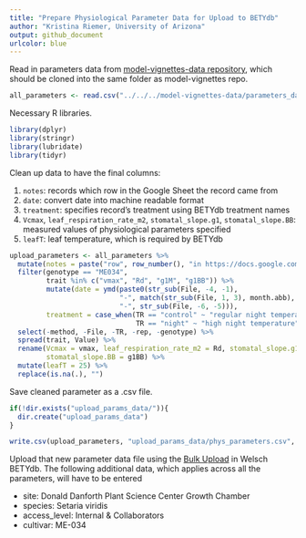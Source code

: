 ```yaml
---
title: "Prepare Physiological Parameter Data for Upload to BETYdb"
author: "Kristina Riemer, University of Arizona"
output: github_document
urlcolor: blue
---
```


Read in parameters data from [model-vignettes-data repository](https://github.com/az-digitalag/model-vignettes-data), which should be cloned into the same folder as model-vignettes repo. 
```r
all_parameters <- read.csv("../../../model-vignettes-data/parameters_data.csv")
```

Necessary R libraries. 
```r
library(dplyr)
library(stringr)
library(lubridate)
library(tidyr)
```

Clean up data to have the final columns: 

1. `notes`: records which row in the Google Sheet the record came from
2. `date`: convert date into machine readable format
3. `treatment`: specifies record's treatment using BETYdb treatment names
4. `Vcmax`, `leaf_respiration_rate_m2`, `stomatal_slope.g1`, `stomatal_slope.BB`: measured values of physiological parameters specified
5. `leafT`: leaf temperature, which is required by BETYdb
```r
upload_parameters <- all_parameters %>% 
  mutate(notes = paste("row", row_number(), "in https://docs.google.com/spreadsheets/d/1doQI0T7vav7LmNdMEoZJDx9iY_Imqa229CLRbRvurFc/edit#gid=967233489")) %>% 
  filter(genotype == "ME034", 
         trait %in% c("vmax", "Rd", "g1M", "g1BB")) %>% 
         mutate(date = ymd(paste0(str_sub(File, -4, -1), 
                           "-", match(str_sub(File, 1, 3), month.abb), 
                           "-", str_sub(File, -6, -5))), 
         treatment = case_when(TR == "control" ~ "regular night temperature", 
                               TR == "night" ~ "high night temperature")) %>% 
  select(-method, -File, -TR, -rep, -genotype) %>% 
  spread(trait, Value) %>% 
  rename(Vcmax = vmax, leaf_respiration_rate_m2 = Rd, stomatal_slope.g1 = g1M, 
         stomatal_slope.BB = g1BB) %>% 
  mutate(leafT = 25) %>% 
  replace(is.na(.), "")
```

Save cleaned parameter as a .csv file. 
```r
if(!dir.exists("upload_params_data/")){
  dir.create("upload_params_data")
}

write.csv(upload_parameters, "upload_params_data/phys_parameters.csv", row.names = FALSE)
```

Upload that new parameter data file using the [Bulk Upload](http://welsch.cyverse.org:8000/bety/bulk_upload/start_upload) in Welsch BETYdb. The following additional data, which applies across all the parameters, will have to be entered

- site: Donald Danforth Plant Science Center Growth Chamber
- species: Setaria viridis
- access_level: Internal & Collaborators
- cultivar: ME-034
